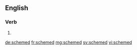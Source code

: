 ==English==

===Verb===
{{head|en}}

# {{en-past of|scheme}}

[[de:schemed]]
[[fr:schemed]]
[[mg:schemed]]
[[sv:schemed]]
[[vi:schemed]]